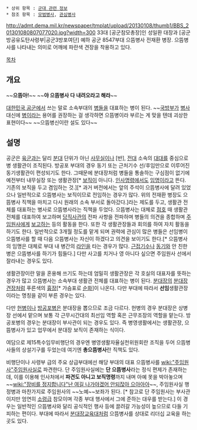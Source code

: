  * 상위 항목 : [[군대 관련 정보]]
 * 참조 항목 : [[모범병사]], [[관심병사]]

http://admt.dema.mil.kr/newspaper/tmplat/upload/20130108/thumb1/BBS_201301080807077020.jpg?width=300
33대 [공군참모총장]인 성일환 대장과 [공군방공유도탄사령부|공군3방포여단] 예하 공군 8547부대 으뜸병사 전재환 병장. 으뜸병사를 나타내는 의미로 어깨에 파란색 견장을 착용하고 있다.

[[목차]]
== 개요 ==
~~'''으뜸아!'''~~
~~'''야 으뜸병사 다 내려오라고 해라'''~~

[[대한민국 공군]]에서 쓰는 말로 소속부대의 [[병]]들을 대표하는 병이 된다.
~~[[국방부]]가 [[병사]] 대신에 [[병]]이라는 용어를 권장하는 걸 생각하면 으뜸병이라 부르는 게 맞을 텐데 괴상한 표현이다~~ ~~으뜸병신이란 설도 있다~~
== 설명 ==
공군은 [[육군]]과는 달리 [[분대]] 단위가 아닌 [[사무실]]이나 [반], [[전대]] 소속의 [[대대]]를 중심으로 병 생활관이 조직된다. 방공포 부대의 경우 동기 또는 근처기수 선/후임만으로 이루어진 동기생활관이 편성되기도 한다. 그때문에 분대장처럼 병들을 통솔하는 구심점이 없기에 예전부터 내무실장 또는 생활관장[* [[보직]]이 아니다. [[인사명령]]에서도 [[임명]]이라고 뜬다. 기존의 보직을 두고 겸임하는 것.][* 과거 버전에서는 앞의 주석이 으뜸병사에 달려 있었으나 일반적으로 으뜸병사는 보직이므로 전임하는 경우가 많다. 위의 전재환 병장도 으뜸병사 직책을 마치고 다시 원래의 소속 부서로 돌아갔다.]라는 제도를 두고, 생활관 전체를 대표하는 병사로 으뜸병사라는 직책을 두었다. 으뜸병사는 대체로 [[점호]] 때 생활관 전체를 대표하여 보고하며 [[당직사관]]의 전파 사항을 전파하며 병들의 의견을 종합하며 [[주임원사]]에게 [[보고]]하는 등의 활동을 한다. 또한 각 생활관장들과 회의를 하여 자치 활동을 하기도 한다. 일반적으로 3개월 정도를 맡게 되며 권력에 관심이 많은 병들은 선임병이 으뜸병사를 할 때 다음 으뜸병사는 자신이 하겠다고 의견을 보이기도 한다.[* 으뜸병사의 임명은 대체로 부대 내 병간의 [[라인]]을 타는 경우가 많다. [[근접기수]]나 [[동기]]와 안 친한 병은 으뜸병사를 하기가 힘들다.] 다만 사고를 치거나 영 아니다 싶으면 주임원사 선에서 잘라내는 경우도 있다.

생활관장이란 말을 혼용해 쓰기도 하는데 엄밀히 생활관장은 각 호실의 대표자를 뜻하는 경우가 많고 으뜸병사는 소속부대 생활관 전체를 대표하는 병이 된다. [[분대장]]의 [[분대장 견장]]처럼 푸른색의 [[흉장]][* 가슴표로 [[순화]]]이 나온다. 다만 부대에 따라서 '''선임'''생활관장이라는 명칭을 같이 부른 경우는 있다.

다만 [[헌병]]이나 [[방공포병]]은 분대장을 뽑으므로 조금 다르다. 헌병의 경우 분대장은 상병장 선에서 맡으며 보통 각 근무시간대의 최선임 역할 혹은 근무조장의 역할을 맡는다. 방공포병의 경우는 분대장이 부사관이 되는 경우도 있다. 즉 병영생활에서는 생활관장, 으뜸병사가 있고 업무에서 분대장 보직이 존재하는 식이다.

여담으로 제15특수임무비행단의 경우엔 병영생활자율실천위원회란 조직을 두어 으뜸병사들의 상설기구를 두었는데 여기엔 '''총으뜸병사'''란 직책도 있다.

비행단이나 사령부 급의 주요 상급부대에선 해당 부대의 대표 으뜸병사를 [[wiki:"주임원사"주임원사실]]로 파견한다. 단 주임원사실에는 '''단 으뜸병사'''라는 정식 편제가 존재하는데, 이를 이용해 인사처에서 '''파견도 아니고 보직명령'''까지 내며 아예 못을 박아놓으며 ~~[[wiki:"장비를 정지합니다"난 여길 나가야겠어 안되잖아 으아아아]]~~, 주임원사실 행정병과 마찬가지로 주임원사의 ~~노예~~보좌가 된다. [* 참고로 단 주임원사는 부사관이지만 엄연히 [[소령]]급 참모이며 각종 부대 행사에서 그에 준하는 대우를 받는다.] 이 경우는 일반적인 으뜸병사와 달리 공식적인 행사 등에 끌려갈 가능성이 높으므로 다들 기피하는 편이다. 부대에 따라서 [[분대장교육대]]처럼 으뜸병사를 상대로 리더십 교육을 하는 곳도 있다.
